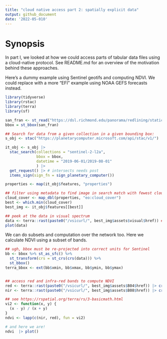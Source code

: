 ```yaml
---
title: "cloud native access part 2: spatially explicit data"
output: github_document
date: '2022-05-010'
---
```



# Synopsis

In part I, we looked at how we could access parts of tabular data files using a cloud-native protocol.
See README.md for an overview of the motivation behind these approaches.



Here's a dummy example using Sentinel geotifs and computing NDVI. 
We could replace with a more "EFI" example using NOAA GEFS forecasts instead.  

```r
library(tidyverse)
library(rstac)
library(terra)
library(sf)
```


```r
san_fran <- st_read("https://dsl.richmond.edu/panorama/redlining/static/downloads/geojson/CASanFrancisco1937.geojson")
bbox = st_bbox(san_fran)
```


```r
## Search for data from a given collection in a given bounding box:
s_obj <- stac("https://planetarycomputer.microsoft.com/api/stac/v1/")

it_obj <- s_obj |> 
  stac_search(collections = "sentinel-2-l2a",
              bbox = bbox,
              datetime = "2019-06-01/2019-08-01"
              ) |>
  get_request() |> # intersects needs post
  items_sign(sign_fn = sign_planetary_computer())

properties <- map(it_obj$features, "properties")

## filter using metadata to find image in search match with fewest clouds
cloud_cover <- map_dbl(properties, "eo:cloud_cover")
best <- which.min(cloud_cover)
best_img <- it_obj$features[[best]]

## peek at the data in visual spectrum
data <- terra::rast(paste0("/vsicurl/", best_img$assets$visual$href)) ## lazy-read ~ 100 MB file over the network, no disk storage
plot(data)
```


We can do subsets and computation over the network too. Here we calculate NDVI using a subset of bands.  

```r
## ugh, bbox must be re-projected into correct units for Sentinel
bb <- bbox %>% st_as_sfc() %>%
  st_transform(crs = st_crs(crs(data))) %>%
  st_bbox() 
terra_bbox <- ext(bb$xmin, bb$xmax, bb$ymin, bb$ymax)


## access red and infra-red bands to compute NDVI
red <- terra::rast(paste0("/vsicurl/", best_img$assets$B04$href)) |> crop(terra_bbox) ## lazy-read ~ 100 MB file over the network, no disk storage
nir <- terra::rast(paste0("/vsicurl/", best_img$assets$B08$href)) |> crop(terra_bbox) ## lazy-read ~ 100 MB file over the network, no disk storage

## see https://rspatial.org/terra/rs/3-basicmath.html
vi2 <- function(x, y) {
  (x - y) / (x + y)
}
ndvi <- lapp(c(nir, red), fun = vi2)

# and here we are!
ndvi  |> plot()
```
